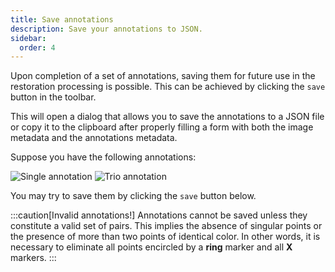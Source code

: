 ```yaml
---
title: Save annotations
description: Save your annotations to JSON.
sidebar:
  order: 4
---
```



Upon completion of a set of annotations, saving them for future use
in the restoration processing is possible. This can be achieved by
clicking the `save` <span className='inline-flex items-baseline'>
<SaveIcon className='self-center w-5 h-5'/></span> button in the toolbar.

This will open a dialog that allows you to save the annotations to a
JSON file or copy it to the clipboard after properly filling a form
with both the image metadata and the annotations metadata.

Suppose you have the following annotations:


<div className="flex flex-row items-center justify-center gap-1">
  <Image
    className="w-44 rounded-md border border-accent shadow-lg"
    src={single}
    alt="Single annotation"
  />
  <Image
    className="w-44 rounded-md border border-accent shadow-lg"
    src={trio}
    alt="Trio annotation"
  />
</div>

You may try to save them by clicking the `save` button below.

<SaveAlert />

:::caution[Invalid annotations!]
Annotations cannot be saved unless they constitute a valid set of
pairs. This implies the absence of singular points or the presence
of more than two points of identical color. In other words, it is
necessary to eliminate all points encircled by a **ring** marker and all
**X** markers.
:::
